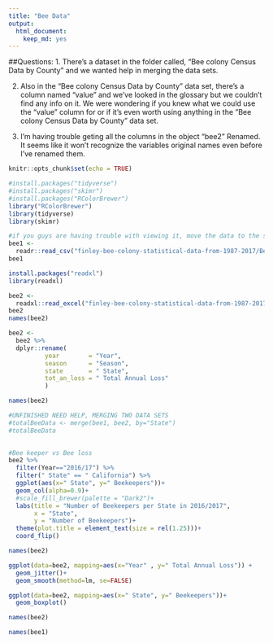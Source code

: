 ```yaml
---
title: "Bee Data"
output: 
  html_document: 
    keep_md: yes
---
```

##Questions:
1. There’s a dataset in the folder called, “Bee colony Census Data by County”  and we wanted help in merging the data sets. 


2. Also in the “Bee colony Census Data by County” data set, there’s a column named “value” and we’ve looked in the glossary but we couldn’t find any info on it. We were wondering if you knew what we could use the “value” column for or if it’s even worth using anything in the ”Bee colony Census Data by County” data set. 

3. I'm having trouble geting all the columns in the object "bee2" Renamed. It seems like it won't recognize the variables original names even before I've renamed them. 

```r
knitr::opts_chunk$set(echo = TRUE)
```
```r
#install.packages("tidyverse")
#install.packages("skimr")
#install.packages("RColorBrewer")
library("RColorBrewer")
library(tidyverse)
library(skimr)
```



```r
#if you guys are having trouble with viewing it, move the data to the same folder. ie move the rmd file to the finley data folder or move the excel sheet to the "animal-master" folder
bee1 <- 
  readr::read_csv("finley-bee-colony-statistical-data-from-1987-2017/Bee Colony Survey Data by State.csv")
bee1
```
```r
install.packages("readxl")
library(readxl)
```

```r
bee2 <- 
  readxl::read_excel("finley-bee-colony-statistical-data-from-1987-2017/Bee Colony Loss.xlsx")
bee2
names(bee2)
```
```r

bee2 <- 
  bee2 %>% 
  dplyr::rename(
          year        = "Year",
          season      = "Season",
          state       = " State",
          tot_an_loss = " Total Annual Loss"  
          )

names(bee2)
```

```r
#UNFINISHED NEED HELP, MERGING TWO DATA SETS
#totalBeeData <- merge(bee1, bee2, by="State")
#totalBeeData
  
```


```r
#Bee keeper vs Bee loss
bee2 %>% 
  filter(Year=="2016/17") %>% 
  filter(" State" == " California") %>% 
  ggplot(aes(x=" State", y=" Beekeepers"))+
  geom_col(alpha=0.9)+
  #scale_fill_brewer(palette = "Dark2")+
  labs(title = "Number of Beekeepers per State in 2016/2017",
       x = "State",
       y = "Number of Beekeepers")+ 
  theme(plot.title = element_text(size = rel(1.25)))+
  coord_flip()
```
```r
names(bee2)

```
```r
ggplot(data=bee2, mapping=aes(x="Year" , y=" Total Annual Loss")) +
  geom_jitter()+
  geom_smooth(method=lm, se=FALSE)
```

```r
ggplot(data=bee2, mapping=aes(x=" State", y=" Beekeepers"))+
  geom_boxplot()
```
```r
names(bee2)

```
```r
names(bee1)

```








